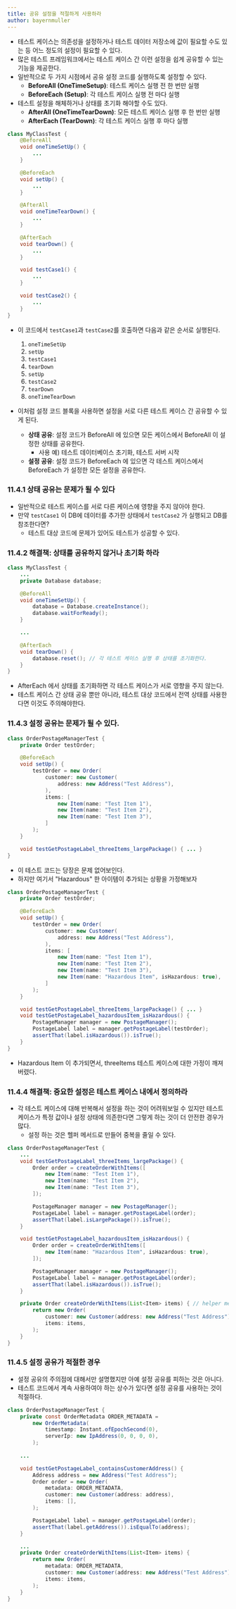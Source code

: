 ```yaml
---
title: 공유 설정을 적절하게 사용하라
author: bayernmuller
---
```


* 테스트 케이스는 의존성을 설정하거나 테스트 데이터 저장소에 값이 필요할 수도 있는 등 어느 정도의 설정이 필요할 수 있다.
* 많은 테스트 프레임워크에서는 테스트 케이스 간 이런 설정을 쉽게 공유할 수 있는 기능을 제공한다.
* 일반적으로 두 가지 시점에서 공유 설정 코드를 실행하도록 설정할 수 있다.
    * **BeforeAll (OneTimeSetup)**: 테스트 케이스 실행 전 한 번만 실행
    * **BeforeEach (Setup)**: 각 테스트 케이스 실행 전 마다 실행
* 테스트 설정을 해체하거나 상태를 초기화 해야할 수도 있다.
    * **AfterAll (OneTimeTearDown)**: 모든 테스트 케이스 실행 후 한 번만 실행
    * **AfterEach (TearDown)**: 각 테스트 케이스 실행 후 마다 실행

```java
class MyClassTest {
    @BeforeAll
    void oneTimeSetUp() {
        ...
    }

    @BeforeEach
    void setUp() {
        ...
    }

    @AfterAll
    void oneTimeTearDown() {
        ...
    }

    @AfterEach
    void tearDown() {
        ...
    }

    void testCase1() {
        ...
    }

    void testCase2() {
        ...
    }
}
``` 

* 이 코드에서 `testCase1`과 `testCase2`를 호출하면 다음과 같은 순서로 실행된다.
    1. `oneTimeSetUp`
    2. `setUp`
    3. `testCase1`
    4. `tearDown`
    5. `setUp`
    6. `testCase2`
    7. `tearDown`
    8. `oneTimeTearDown`

* 이처럼 설정 코드 블록을 사용하면 설정을 서로 다른 테스트 케이스 간 공유할 수 있게 된다.
    * **상태 공유**: 설정 코드가 BeforeAll 에 있으면 모든 케이스에서 BeforeAll 이 설정한 상태를 공유한다.
        * 사용 예) 테스트 데이터베이스 초기화, 테스트 서버 시작
    * **설정 공유**: 설정 코드가 BeforeEach 에 있으면 각 테스트 케이스에서 BeforeEach 가 설정한 모든 설정을 공유한다.


### 11.4.1 상태 공유는 문제가 될 수 있다

* 일반적으로 테스트 케이스를 서로 다른 케이스에 영향을 주지 않아야 한다.
* 만약 `testCase1` 이 DB에 데이터를 추가한 상태에서 `testCase2` 가 실행되고 DB를 참조한다면?
    * 테스트 대상 코드에 문제가 있어도 테스트가 성공할 수 있다.

### 11.4.2 해결책: 상태를 공유하지 않거나 초기화 하라

```java
class MyClassTest {
    ...
    private Database database;

    @BeforeAll
    void oneTimeSetUp() {
        database = Database.createInstance();
        database.waitForReady();
    }

    ...

    @AfterEach
    void tearDown() {
        database.reset(); // 각 테스트 케이스 실행 후 상태를 초기화한다.
    }
}
```
* AfterEach 에서 상태를 초기화하면 각 테스트 케이스가 서로 영향을 주지 않는다.
* 테스트 케이스 간 상태 공유 뿐만 아니라, 테스트 대상 코드에서 전역 상태를 사용한다면 이것도 주의해야한다.

### 11.4.3 설정 공유는 문제가 될 수 있다.

```java
class OrderPostageManagerTest {
    private Order testOrder;

    @BeforeEach
    void setUp() {
        testOrder = new Order(
            customer: new Customer(
                address: new Address("Test Address"),
            ),
            items: [
                new Item(name: "Test Item 1"),
                new Item(name: "Test Item 2"),
                new Item(name: "Test Item 3"),
            ]
        );
    }

    void testGetPostageLabel_threeItems_largePackage() { ... }
}
```

* 이 테스트 코드는 당장은 문제 없어보인다.
* 하지만 여기서 "Hazardous" 한 아이템이 추가되는 상황을 가정해보자

```java incorrect
class OrderPostageManagerTest {
    private Order testOrder;

    @BeforeEach
    void setUp() {
        testOrder = new Order(
            customer: new Customer(
                address: new Address("Test Address"),
            ),
            items: [
                new Item(name: "Test Item 1"),
                new Item(name: "Test Item 2"),
                new Item(name: "Test Item 3"),
                new Item(name: "Hazardous Item", isHazardous: true),
            ]
        );
    }

    void testGetPostageLabel_threeItems_largePackage() { ... }
    void testGetPostageLabel_hazardousItem_isHazardous() {
        PostageManager manager = new PostageManager();
        PostageLabel label = manager.getPostageLabel(testOrder);
        assertThat(label.isHazardous()).isTrue();
    }
}
```

* Hazardous Item 이 추가되면서, threeItems 테스트 케이스에 대한 가정이 깨져버렸다.

### 11.4.4 해결책: 중요한 설정은 테스트 케이스 내에서 정의하라

* 각 테스트 케이스에 대해 반복해서 설정을 하는 것이 어려워보일 수 있지만 테스트 케이스가 특정 값이나 설정 상태에 의존한다면 그렇게 하는 것이 더 안전한 경우가 많다.
    * 설정 하는 것은 헬퍼 메서드로 만들어 중복을 줄일 수 있다.

```java correct
class OrderPostageManagerTest {
    ...
    void testGetPostageLabel_threeItems_largePackage() {
        Order order = createOrderWithItems([
            new Item(name: "Test Item 1"),
            new Item(name: "Test Item 2"),
            new Item(name: "Test Item 3"),
        ]);

        PostageManager manager = new PostageManager();
        PostageLabel label = manager.getPostageLabel(order);
        assertThat(label.isLargePackage()).isTrue();
    }

    void testGetPostageLabel_hazardousItem_isHazardous() {
        Order order = createOrderWithItems([
            new Item(name: "Hazardous Item", isHazardous: true),
        ]);

        PostageManager manager = new PostageManager();
        PostageLabel label = manager.getPostageLabel(order);
        assertThat(label.isHazardous()).isTrue();
    }

    private Order createOrderWithItems(List<Item> items) { // helper method
        return new Order(
            customer: new Customer(address: new Address("Test Address")),
            items: items,
        );
    }
}
```

### 11.4.5 설정 공유가 적절한 경우

* 설정 공유의 주의점에 대해서만 설명했지만 아예 설정 공유를 피하는 것은 아니다.
* 테스트 코드에서 계속 사용하여야 하는 상수가 있다면 설정 공유를 사용하는 것이 적절하다.

```java correct
class OrderPostageManagerTest {
    private const OrderMetadata ORDER_METADATA =
        new OrderMetadata(
            timestamp: Instant.ofEpochSecond(0),
            serverIp: new IpAddress(0, 0, 0, 0),
        );
    
    ...

    void testGetPostageLabel_containsCustomerAddress() {
        Address address = new Address("Test Address");
        Order order = new Order(
            metadata: ORDER_METADATA,
            customer: new Customer(address: address),
            items: [],
        );

        PostageLabel label = manager.getPostageLabel(order);
        assertThat(label.getAddress()).isEqualTo(address);
    }

    ...
    private Order createOrderWithItems(List<Item> items) {
        return new Order(
            metadata: ORDER_METADATA,
            customer: new Customer(address: new Address("Test Address")),
            items: items,
        );
    }
}
```